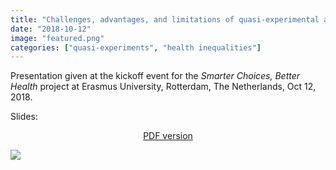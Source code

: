 ```yaml
---
title: "Challenges, advantages, and limitations of quasi-experimental approaches to evaluate interventions on health inequalities"
date: "2018-10-12"
image: "featured.png"
categories: ["quasi-experiments", "health inequalities"]
---
```


Presentation given at the kickoff event for the *Smarter Choices, Better Health* project at Erasmus University, Rotterdam, The Netherlands, Oct 12, 2018. 

Slides:

<center> [PDF version](Harper-Erasmus-Kickoff.pdf) </center>
[![](featured.png)](Harper-Erasmus-Kickoff.pdf){width=30%}